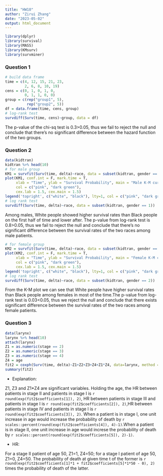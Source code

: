```yaml
---
title: "HW10"
author: "Zirui Zhang"
date: "2023-05-02"
output: html_document
---
```

```r
library(dplyr)
library(survival)
library(MASS)
library(KMsurv)
library(survminer)
```

### Question 1

```r
# build data frame
time = c(4, 12, 15, 21, 23,
         2, 6, 8, 10, 19)
cens = c(0, 1, 0, 1, 0,
         0, 1, 1, 0, 0)
group = c(rep("group1", 5),
          rep("group2", 5))
df = data.frame(time, cens, group)
# log-rank test
survdiff(Surv(time, cens)~group, data = df)
```
The p-value of the chi-sq test is 0.3>0.05, thus we fail to reject the null and conclude that there's no significant difference between the hazard function of the two groups.

### Question 2

```r
data(kidtran)
kidtran %>% head(10)
# for male group
KM1 = survfit(Surv(time, delta)~race, data = subset(kidtran, gender == 1), conf.type = "log")
plot(KM1, conf.int = F, mark.time = T, 
     xlab = "Time", ylab = "Survival Probability", main = "Male K-M curve",
     col = c("pink", "dark green"),
     cex.lab = 1.5, cex.main = 1.5)
legend('topright', c("white", "black"), lty=1, col = c("pink", "dark green"))
# log rank test
survdiff(Surv(time, delta)~race, data = subset(kidtran, gender == 1))
```

Among males, White people showed higher survival rates than Black people on the first half of time and lower after. The p-value from log-rank test is 0.8>0.05, thus we fail to reject the null and conclude that there's no significant difference between the survival rates of the two races among male patients.

```r
# for female group
KM2 = survfit(Surv(time, delta)~race, data = subset(kidtran, gender == 2), conf.type = "log")
plot(KM2, conf.int = F, mark.time = T, 
     xlab = "Time", ylab = "Survival Probability", main = "Female K-M curve",
     col = c("pink", "dark green"),
     cex.lab = 1.5, cex.main = 1.5)
legend('topright', c("white", "black"), lty=1, col = c("pink", "dark green"))
# log rank test
survdiff(Surv(time, delta)~race, data = subset(kidtran, gender == 2))
```

From the K-M plot we can see that White people have higher survival rates than Black people among females in most of the time.The p-value from log-rank test is 0.03<0.05, thus we reject the null and conclude that there exists significant difference between the survival rates of the two races among female patients.


### Question 3

```r
data(larynx)
larynx %>% head(10)
attach(larynx)
Z1 = as.numeric(stage == 2)
Z2 = as.numeric(stage == 3)
Z3 = as.numeric(stage == 4)
Z4 = age
fit2 = coxph(Surv(time, delta)~Z1+Z2+Z3+Z4+Z1*Z4, data=larynx, method = 'breslow')
summary(fit2)
```
- Explanation:

Z1, Z3 and Z1*Z4 are significant variables. Holding the age, the HR between patients in stage II and patients in stage I is `r round(exp(fit2$coefficients[1]), 2)`, HR between patients in stage III and patients in stage I is `r round(exp(fit2$coefficients[2]), 2)`,HR between patients in stage IV and patients in stage I is `r round(exp(fit2$coefficients[3]), 2)`. When a patient is in stage I, one unit increase in age would increase the probability of death by `r scales::percent(round(exp(fit2$coefficients[4]), 4)-1)`.When a patient is in stage II, one unit increase in age would increse the probability of death by `r scales::percent(round(exp(fit2$coefficients[5]), 2)-1)`.


- HR:

For a stage II patient of age 50, Z1=1, Z4=50; for a stage I patient of age 50, Z1=0, Z4=50. The probability of death at given time t of the former is `r round(exp(fit2$coefficients[1]*1 + fit2$coefficients[5]*1*50 - 0), 2)` times the probability of death of the latter. 



